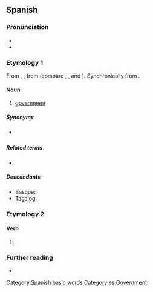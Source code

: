 ==Spanish==

===Pronunciation===
* {{es-IPA}}
* {{rhymes|eɾno|lang=es}}

===Etymology 1===
From {{etyl|osp|es}} {{m|osp|gouierno}}, {{m|osp|gouernio}}, from {{m|osp|gouernar||to govern}} (compare {{cog|ca|govern}}, {{cog|gl|goberno}}, {{cog|it|governo}} and {{cog|pt|governo}}). Synchronically from {{m|es|gobernar||to govern}}.

====Noun====
{{es-noun|m}}

# [[government]]

=====Synonyms=====
* {{l|es|gobernamiento}} {{qualifier|rare}}

=====Related terms=====
* {{l|es|gobernar}}

=====Descendants=====
* Basque: {{l|eu|gobernu}}
* Tagalog: {{l|tl|gobyerno}}

===Etymology 2===
{{nonlemma}}

====Verb====
{{head|es|verb form}}

# {{es-verb form of|person=first-person|number=singular|tense=present|mood=indicative|ending=ar|gobernar}}

===Further reading===
* {{R:DRAE 2001}}

[[Category:Spanish basic words]]
[[Category:es:Government]]